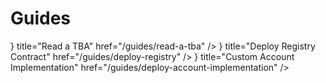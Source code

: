 # Guides

<Cards>
    <Card
      icon={<BiBookAlt style={{placeSelf: "center"}} />}
      title="Read a TBA"
      href="/guides/read-a-tba"
    />
    <Card
      icon={<BiBookAlt style={{placeSelf: "center"}} />}
      title="Deploy Registry Contract"
      href="/guides/deploy-registry"
    />
    <Card
      icon={<BiBookAlt style={{placeSelf: "center"}} />}
      title="Custom Account Implementation"
      href="/guides/deploy-account-implementation"
    />
</Cards>
